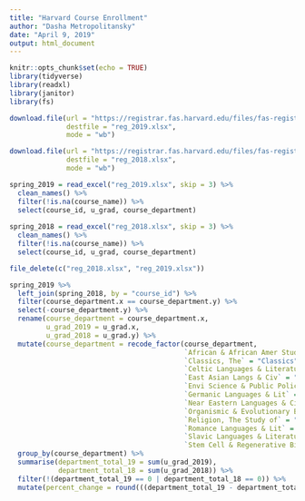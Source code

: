 ```yaml
---
title: "Harvard Course Enrollment"
author: "Dasha Metropolitansky"
date: "April 9, 2019"
output: html_document
---
```


```r
knitr::opts_chunk$set(echo = TRUE)
library(tidyverse)
library(readxl)
library(janitor)
library(fs)

download.file(url = "https://registrar.fas.harvard.edu/files/fas-registrar/files/class_enrollment_summary_by_term_3.22.19.xlsx",
              destfile = "reg_2019.xlsx",
              mode = "wb")

download.file(url = "https://registrar.fas.harvard.edu/files/fas-registrar/files/class_enrollment_summary_by_term_03.06.18.xlsx",
              destfile = "reg_2018.xlsx",
              mode = "wb")

spring_2019 = read_excel("reg_2019.xlsx", skip = 3) %>% 
  clean_names() %>%
  filter(!is.na(course_name)) %>%
  select(course_id, u_grad, course_department)
  
spring_2018 = read_excel("reg_2018.xlsx", skip = 3) %>% 
  clean_names() %>%
  filter(!is.na(course_name)) %>%
  select(course_id, u_grad, course_department)

file_delete(c("reg_2018.xlsx", "reg_2019.xlsx")) 
```

```r
spring_2019 %>%
  left_join(spring_2018, by = "course_id") %>%
  filter(course_department.x == course_department.y) %>%
  select(-course_department.y) %>%
  rename(course_department = course_department.x,
         u_grad_2019 = u_grad.x, 
         u_grad_2018 = u_grad.y) %>%
  mutate(course_department = recode_factor(course_department,
                                           `African & African Amer Studies` = "African Studies",
                                           `Classics, The` = "Classics",
                                           `Celtic Languages & Literatures` = "Celtic Languages",
                                           `East Asian Langs & Civ` = "East Asian Languages",
                                           `Envi Science & Public Policy` = "Environmental Science",
                                           `Germanic Languages & Lit` = "Germanic Languages",
                                           `Near Eastern Languages & Civ` = "Near Eastern Languages",
                                           `Organismic & Evolutionary Biol` = "Organismic & Evolutionary Biology",
                                           `Religion, The Study of` = "Religion",
                                           `Romance Languages & Lit` = "Romance Languages",
                                           `Slavic Languages & Literatures` = "Slavic Languages",
                                           `Stem Cell & Regenerative Biol` = "Stem Cell & Regenerative Biology")) %>%
  group_by(course_department) %>%
  summarise(department_total_19 = sum(u_grad_2019),
            department_total_18 = sum(u_grad_2018)) %>%
  filter(!(department_total_19 == 0 | department_total_18 == 0)) %>%
  mutate(percent_change = round(((department_total_19 - department_total_18)/department_total_18 * 100), digits = 0))
  
```


